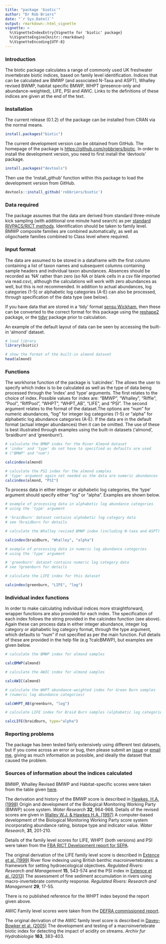 ```yaml
---
title: "package 'biotic'"
author: "Dr Rob Briers"
date: "`r Sys.Date()`"
output: rmarkdown::html_vignette
vignette: >
  %\VignetteIndexEntry{Vignette for 'biotic' package}
  %\VignetteEngine{knitr::rmarkdown}
  %\VignetteEncoding{UTF-8}
---
```


### Introduction
The biotic package calculates a range of commonly used UK freshwater invertebrate biotic indices, based on family level identification.  Indices that can be calculated are BMWP (and associated N-Taxa and ASPT), Whalley revised BWMP, habitat specific BMWP, WHPT (presence-only and abundance-weighted), LIFE, PSI and AWIC. Links to the definitions of these indices are given at the end of the text.

### Installation
The current release (0.1.2) of the package can be installed from CRAN via the normal means.
```r
install.packages("biotic")
```
The current development version can be obtained from GitHub. The homepage of the package is [https://github.com/robbriers/biotic](https://github.com/robbriers/biotic). In order to install the development version, you need to first install the 'devtools' package.
```r
install.packages("devtools")
```
Then use the 'install_github' function within this package to load the development version from GitHub.
```r
devtools::install_github('robbriers/biotic')
```

### Data required
The package assumes that the data are derived from standard three-minute kick sampling (with additional one minute hand search) as per [standard RIVPACS/RICT methods](http://www.eu-star.at/pdf/RivpacsMacroinvertebrateSamplingProtocol.pdf). Identification should be taken to family level. BMWP composite families are combined automatically, as well as oligochaete families combined to Class level where required.

### Input format
The data are assumed to be stored in a dataframe with the first column containing a list of taxon names and subsequent columns containing sample headers and individual taxon abundances. Absences should be recorded as 'NA' rather than zero (so NA or blank cells in a csv file imported via read.csv), although the calculations will work with zero abundances as well, but this is not recommended. In addition to actual abundances, log categories (1-5) or alphabetic log categories (A-E) can also be processed, through specification of the data type (see below). 

If you have data that are stored in a 'tidy' format [sensu Wickham](https://www.jstatsoft.org/article/view/v059i10), then these can be converted to the correct format for this package using the [reshape2](https://cran.r-project.org/package=reshape2) package, or the [tidyr](https://cran.r-project.org/package=tidyr) package prior to calculation.

An example of the default layout of data can be seen by accessing the built-in 'almond' dataset.

```r
# load library
library(biotic)

# show the format of the built-in almond dataset
head(almond)
```

### Functions
The workhorse function of the package is 'calcindex'. The allows the user to specify which index is to be calculated as well as the type of data being processed through the 'index' and 'type' arguments. The first relates to the choice of index.  Possible values for index are: "BMWP", "Whalley", "Riffle", "Pool", "RiffPool", "WHPT", "WHPT_AB", "LIFE", and "PSI".  The second argument relates to the format of the dataset.The options are "num" for numeric abundances, "log" for integer log categories (1-5) or "alpha" for alphabetic log abundance categories (A-E).  If the data are in the default format (actual integer abundances) then it can be omitted. The use of these is best illustrated through examples using the built-in datasets ('almond', 'braidburn' and 'greenburn').

```r
# calculate the BMWP index for the River Almond dataset
# 'index' and 'type' do not have to specified as defaults are used
# ("BMWP" and "num")

calcindex(almond)

# calculate the PSI index for the almond samples
# 'type' argument again not needed as the data are numeric abundances
calcindex(almond, "PSI")
```

To process data in either integer or alphabetic log categories, the 'type' argument should specify either "log" or "alpha".  Examples are shown below.

```r
# example of processing data in alphabetic log abundance categories
# using the 'type' argument

# 'braidburn' dataset contains alphabetic log category data
# see ?braidburn for details

# calculate the Whalley revised BMWP index (including N-taxa and ASPT)

calcindex(braidburn, "Whalley", "alpha")

# example of processing data in numeric log abundance categories
# using the 'type' argument

# 'greenburn' dataset contains numeric log category data
# see ?greenburn for details

# calculate the LIFE index for this dataset

calcindex(greenburn, "LIFE", "log")
```
### Individual index functions
In order to make calculating individual indices more straightforward, wrapper functions are also provided for each index. The specification of each index follows the string provided in the calcindex function (see above).  Again these can process data in either integer abundance, integer log category or alphabetic log category format, through the type argument, which defaults to "num" if not specified as per the main function. Full details of these are provided in the help file (e.g ?calcBMWP), but examples are given below.
```r
# calculate the BMWP index for almond samples

calcBMWP(almond)

# calculate the AWIC index for almond samples

calcAWIC(almond)

# calculate the WHPT abundance-weighted index for Green Burn samples
# (numeric log abundance categories)

calcWHPT_AB(greenburn, "log")

# calculate LIFE index for Braid Burn samples (alphabetic log categories)

calcLIFE(braidburn, type="alpha")
```
### Reporting problems
The package has been tested fairly extensively using different test datasets, but if you come across an error or bug, then please submit an [issue](https://github.com/robbriers/biotic/issues) or [email me](mailto:r.briers@napier.ac.uk), giving as much information as possible, and ideally the dataset that caused the problem.

### Sources of information about the indices calculated

BMWP, Whalley Revised BMWP and Habitat-specific scores were taken from the table given [here](http://www.cies.staffs.ac.uk/bmwptabl.htm).

The derivation and history of the BMWP score is described in [Hawkes, H.A. (1998)](http://dx.doi.org/10.1016/S0043-1354(97)00275-3) Origin and development of the Biological Monitoring Working Party (BMWP) score system. *Water Research* **32**, 964-968. Details of the revised scores are given in [Walley W.J. &  Hawkes H.A. (1997)](http://dx.doi.org/10.1016/S0043-1354(96)00249-7) A computer-based development of the Biological Monitoring Working Party score system incorporating abundance rating, biotope type and indicator value. *Water Research*, **31**, 201-210.

Details of the family level scores for LIFE, WHPT (both versions) and PSI were taken from the [FBA RICT Development report for SEPA](http://www.fba.org.uk/sites/default/files/SEPARICTWorkstream1(WHPTandotherAbundance-WeightedIndices)Final%20Report.pdf).

The original derivation of the LIFE family level score is described in [Extence et al. (1999)](http://dx.doi.org/10.1002/(SICI)1099-1646(199911/12)15:6<545::AID-RRR561>3.0.CO;2-W) River flow indexing using British benthic macroinvertebrates: a framework for setting hydroecological objectives. *Regulated Rivers: Research and Management* **15**, 543-574 and the PSI index in [Extence et al. (2013)](http://dx.doi.org/10.1002/rra.1569) The assessment of fine sediment accumulation in rivers using macro-invertebrate community response. *Regulated Rivers: Research and Management* **29**, 17-55.

There is no published reference for the WHPT index beyond the report given above.

AWIC Family level scores were taken from the [DEFRA commissioned report](https://www.gov.uk/government/publications/development-of-the-acid-water-indicator-community-awic-macroinvertebrate-family-and-species-level).

The original derivation of the AWIC family level score is described in [Davey-Bowker et al. (2005)](http://dx.doi.org/10.1127/0003-9136/2005/0163-0383) The development and testing of a macroinvertebrate biotic index for detecting the impact of acidity on streams. *Archiv fur Hydrobiologie* **163**, 383-403.
